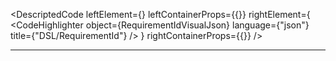 
<DescriptedCode
  leftElement={<RequirementIdDesc />}
  leftContainerProps={{}}
  rightElement={
    <CodeHighlighter
      object={RequirementIdVisualJson}
      language={"json"}
      title={"DSL/RequirementId"}
    />
  }
  rightContainerProps={{}}
/>

---
